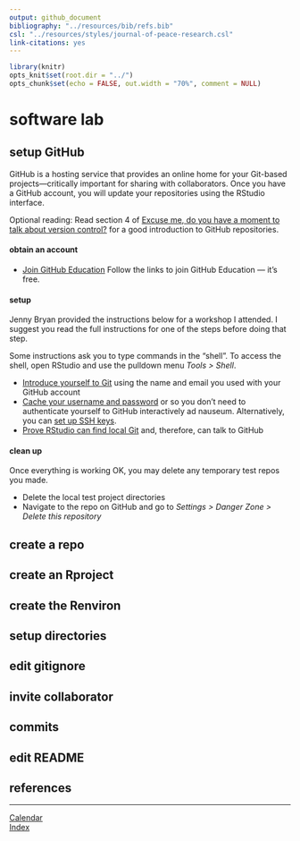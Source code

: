 ```yaml
---
output: github_document
bibliography: "../resources/bib/refs.bib" 
csl: "../resources/styles/journal-of-peace-research.csl"
link-citations: yes
---
```


```r
library(knitr)
opts_knit$set(root.dir = "../")
opts_chunk$set(echo = FALSE, out.width = "70%", comment = NULL)
```

# software lab

 

## setup GitHub

GitHub is a hosting service that provides an online home for your
Git-based projects—critically important for sharing with collaborators.
Once you have a GitHub account, you will update your repositories using
the RStudio interface.

Optional reading: Read section 4 of [Excuse me, do you have a moment to talk about version control?](https://dx.doi.org/10.7287%2Fpeerj.preprints.3159v2) for a good introduction to GitHub repositories. 


#### obtain an account

  - [Join GitHub
    Education](http://happygitwithr.com/github-acct.html#free-private-repos)
    Follow the links to join GitHub Education — it’s free.

#### setup

Jenny Bryan provided the instructions below for a workshop I attended. I
suggest you read the full instructions for one of the steps before doing
that step.

Some instructions ask you to type commands in the “shell”. To access the
shell, open RStudio and use the pulldown menu *Tools \> Shell*.

  - [Introduce yourself to
    Git](http://happygitwithr.com/hello-git.html#hello-git) using the
    name and email you used with your GitHub account
  - [Cache your username and
    password](http://happygitwithr.com/credential-caching.html#credential-caching)
    or so you don’t need to authenticate yourself to GitHub
    interactively ad nauseum. Alternatively, you can [set up SSH
    keys](http://happygitwithr.com/ssh-keys.html#ssh-keys).  
  - [Prove RStudio can find local
    Git](http://happygitwithr.com/rstudio-git-github.html#rstudio-git-github)
    and, therefore, can talk to GitHub

#### clean up

Once everything is working OK, you may delete any temporary test repos
you made.

  - Delete the local test project directories
  - Navigate to the repo on GitHub and go to *Settings \> Danger Zone \>
    Delete this repository*



## create a repo



## create an Rproject



## create the Renviron



## setup directories



## edit gitignore



## invite collaborator



## commits



## edit README










## references

<div id="refs"></div>




---    
[Calendar](../README.md#calendar)    
[Index](../README.md#index)    
